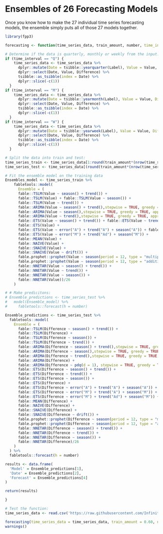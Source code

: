 # Ensembles of 26 Forecasting Models

Once you know how to make the 27 individual time series forecasting models, the ensemble simply puts all of those 27 models together.

```r

library(fpp3)

forecasting <- function(time_series_data, train_amount, number, time_interval = c("Q", "M", "W")) {

# Determine if the data is quarterly, monthly or weekly from the input:
if (time_interval == "Q") {
    time_series_data <- time_series_data %>%
      dplyr::mutate(Date = tsibble::yearquarter(Label), Value = Value, Difference = tsibble::difference(Value)) %>%
      dplyr::select(Date, Value, Difference) %>%
      tsibble::as_tsibble(index = Date) %>%
      dplyr::slice(-c(1))
  }
if (time_interval == "M") {
    time_series_data <- time_series_data %>%
      dplyr::mutate(Date = tsibble::yearmonth(Label), Value = Value, Difference = tsibble::difference(Value)) %>%
      dplyr::select(Date, Value, Difference) %>%
      tsibble::as_tsibble(index = Date) %>%
      dplyr::slice(-c(1))
  }
if (time_interval == "W") {
    time_series_data <- time_series_data %>%
      dplyr::mutate(Date = tsibble::yearweek(Label), Value = Value, Difference = tsibble::difference(Value)) %>%
      dplyr::select(Date, Value, Difference) %>%
      tsibble::as_tsibble(index = Date) %>%
      dplyr::slice(-c(1))
  }

# Split the data into train and test:
time_series_train <- time_series_data[1:round(train_amount*(nrow(time_series_data))),]
time_series_test <- time_series_data[(round(train_amount*(nrow(time_series_data))) +1):nrow(time_series_data),]

# Fit the ensemble model on the training data
Ensembles_model <- time_series_train %>%
    fabletools::model(
      Ensemble = (
      fable::TSLM(Value ~ season() + trend()) +
      fable::TSLM(Value) + fable::TSLM(Value ~ season()) +
      fable::TSLM(Value ~ trend()) +
      fable::ARIMA(Value ~ season() + trend(),stepwise = TRUE, greedy = TRUE, approximation = TRUE) +
      fable::ARIMA(Value ~ season(),stepwise = TRUE, greedy = TRUE, approximation = TRUE) +
      fable::ARIMA(Value ~ trend(),stepwise = TRUE, greedy = TRUE, approximation = TRUE) +         fable::ARIMA(Value) + fable::ARIMA(Value ~ pdq(d = 1), stepwise = TRUE, greedy = TRUE, approximation = TRUE) +
      fable::ETS(Value ~ season() + trend()) + fable::ETS(Value ~ trend()) + fable::ETS(Value ~ season()) +
      fable::ETS(Value) +
      fable::ETS(Value ~ error("A") + trend("A") + season("A")) + fable::ETS(Value ~ error("M") + trend("A") + season("M")) +
      fable::ETS(Value ~ error("M") + trend("Ad") + season("M")) +
      fable::MEAN(Value) +
      fable::NAIVE(Value) +
      fable::SNAIVE(Value) +
      fable::SNAIVE(Value ~ drift()) +
      fable.prophet::prophet(Value ~ season(period = 12, type = "multiplicative")) +
      fable.prophet::prophet(Value ~ season(period = 12, type = "additive")) +
      fable::NNETAR(Value ~ season() + trend()) +
      fable::NNETAR(Value ~ trend()) +
      fable::NNETAR(Value ~ season()) +
      fable::NNETAR(Value))/26
    )

# # Make predicitons:
# Ensemble_predictions <- time_series_test %>% 
#   model(Ensemble_model) %>%
#     fabletools::forecast(h = number)

Ensemble_predictions <- time_series_test %>%
  fabletools::model(
    Ensemble = (
      fable::TSLM(Difference ~ season() + trend()) +
      fable::TSLM(Difference) +
      fable::TSLM(Difference ~ season()) +
      fable::TSLM(Difference ~ trend()) +
      fable::ARIMA(Difference ~ season() + trend(),stepwise = TRUE, greedy = TRUE, approximation = TRUE) +
      fable::ARIMA(Difference ~ season(),stepwise = TRUE, greedy = TRUE, approximation = TRUE) +
      fable::ARIMA(Difference ~ trend(),stepwise = TRUE, greedy = TRUE, approximation = TRUE) +
      fable::ARIMA(Difference) +
      fable::ARIMA(Difference ~ pdq(d = 1), stepwise = TRUE, greedy = TRUE, approximation = TRUE) +
      fable::ETS(Difference ~ season() + trend()) +
      fable::ETS(Difference ~ trend()) +
      fable::ETS(Difference ~ season()) +
      fable::ETS(Difference) +
      fable::ETS(Difference ~ error("A") + trend("A") + season("A")) +
      fable::ETS(Difference ~ error("M") + trend("A") + season("M")) +
      fable::ETS(Difference ~ error("M") + trend("Ad") + season("M")) +
      fable::MEAN(Difference) +
      fable::NAIVE(Difference) +
      fable::SNAIVE(Difference) +
      fable::SNAIVE(Difference ~ drift()) +
      fable.prophet::prophet(Difference ~ season(period = 12, type = "multiplicative")) +
      fable.prophet::prophet(Difference ~ season(period = 12, type = "additive")) +
      fable::NNETAR(Difference ~ season() + trend()) +
      fable::NNETAR(Difference ~ trend()) +
      fable::NNETAR(Difference ~ season()) +
      fable::NNETAR(Difference)/26
    )
  ) %>%
  fabletools::forecast(h = number)

results <- data.frame(
  'Model' = Ensemble_predictions[1],
  'Date' = Ensemble_predictions[2],
  'Forecast' = Ensemble_predictions[4]
)

return(results)

}

# Test the function:
time_series_data <- read.csv('https://raw.githubusercontent.com/InfiniteCuriosity/forecasting_jobs/main/Total_Nonfarm.csv')

forecasting(time_series_data = time_series_data, train_amount = 0.60, number = 3, time_interval = "M")
warnings()
```
